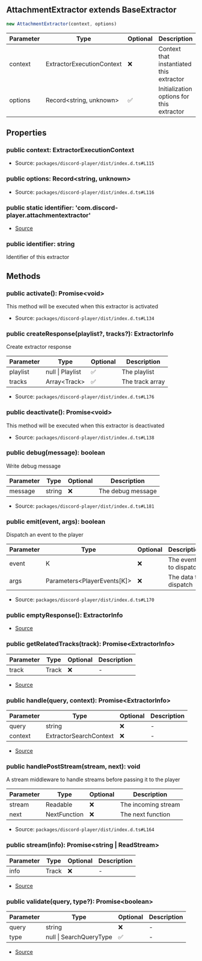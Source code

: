## AttachmentExtractor extends BaseExtractor

```typescript
new AttachmentExtractor(context, options)
```
| Parameter | Type | Optional | Description |
| ----------- | ----------- | ----------- | ----------- |
| context | ExtractorExecutionContext | ❌ | Context that instantiated this extractor |
| options | Record\<string, unknown> | ✅ | Initialization options for this extractor |

## Properties
### public  context: ExtractorExecutionContext
- Source: `packages/discord-player/dist/index.d.ts#L115`
### public  options: Record\<string, unknown>
- Source: `packages/discord-player/dist/index.d.ts#L116`
### public static identifier: 'com.discord\-player.attachmentextractor'
- [Source](https://github.com/Androz2091/discord-player/blob/e6e6eb7/packages/extractor/src/extractors/AttachmentExtractor.ts#L19)
### public  identifier: string
Identifier of this extractor
## Methods
### public  activate(): Promise\<void>
This method will be executed when this extractor is activated





- Source: `packages/discord-player/dist/index.d.ts#L134`
### public  createResponse(playlist?, tracks?): ExtractorInfo
Create extractor response




| Parameter | Type | Optional | Description |
| ----------- | ----------- | ----------- | ----------- |
| playlist | null \| Playlist | ✅ | The playlist |
| tracks | Array\<Track> | ✅ | The track array |


- Source: `packages/discord-player/dist/index.d.ts#L176`
### public  deactivate(): Promise\<void>
This method will be executed when this extractor is deactivated





- Source: `packages/discord-player/dist/index.d.ts#L138`
### public  debug(message): boolean
Write debug message




| Parameter | Type | Optional | Description |
| ----------- | ----------- | ----------- | ----------- |
| message | string | ❌ | The debug message |


- Source: `packages/discord-player/dist/index.d.ts#L181`
### public  emit(event, args): boolean
Dispatch an event to the player




| Parameter | Type | Optional | Description |
| ----------- | ----------- | ----------- | ----------- |
| event | K | ❌ | The event to dispatch |
| args | Parameters\<PlayerEvents\[K]> | ❌ | The data to dispatch |


- Source: `packages/discord-player/dist/index.d.ts#L170`
### public  emptyResponse(): ExtractorInfo
- [Source](https://github.com/Androz2091/discord-player/blob/e6e6eb7/packages/extractor/src/extractors/AttachmentExtractor.ts#L114)
### public  getRelatedTracks(track): Promise\<ExtractorInfo>
| Parameter | Type | Optional | Description |
| ----------- | ----------- | ----------- | ----------- |
| track | Track | ❌ | - |


- [Source](https://github.com/Androz2091/discord-player/blob/e6e6eb7/packages/extractor/src/extractors/AttachmentExtractor.ts#L26)
### public  handle(query, context): Promise\<ExtractorInfo>
| Parameter | Type | Optional | Description |
| ----------- | ----------- | ----------- | ----------- |
| query | string | ❌ | - |
| context | ExtractorSearchContext | ❌ | - |


- [Source](https://github.com/Androz2091/discord-player/blob/e6e6eb7/packages/extractor/src/extractors/AttachmentExtractor.ts#L31)
### public  handlePostStream(stream, next): void
A stream middleware to handle streams before passing it to the player




| Parameter | Type | Optional | Description |
| ----------- | ----------- | ----------- | ----------- |
| stream | Readable | ❌ | The incoming stream |
| next | NextFunction | ❌ | The next function |


- Source: `packages/discord-player/dist/index.d.ts#L164`
### public  stream(info): Promise\<string \| ReadStream>
| Parameter | Type | Optional | Description |
| ----------- | ----------- | ----------- | ----------- |
| info | Track | ❌ | - |


- [Source](https://github.com/Androz2091/discord-player/blob/e6e6eb7/packages/extractor/src/extractors/AttachmentExtractor.ts#L118)
### public  validate(query, type?): Promise\<boolean>
| Parameter | Type | Optional | Description |
| ----------- | ----------- | ----------- | ----------- |
| query | string | ❌ | - |
| type | null \| SearchQueryType | ✅ | - |


- [Source](https://github.com/Androz2091/discord-player/blob/e6e6eb7/packages/extractor/src/extractors/AttachmentExtractor.ts#L21)
